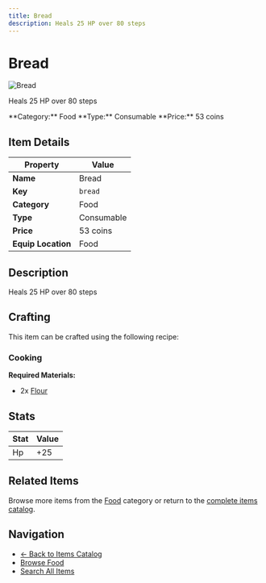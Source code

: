 ```yaml
---
title: Bread
description: Heals 25 HP over 80 steps
---
```


# Bread

<div className="flex items-start gap-6 mb-8">
  <div className="flex-shrink-0">
    <img src="/assets/resources/cooking/bread.png" alt="Bread" className="w-24 h-24 border rounded-lg" />
  </div>
  <div className="flex-1">
    <div className="space-y-2">
      <p className="text-lg text-muted-foreground">Heals 25 HP over 80 steps</p>
      <div className="flex flex-wrap gap-4 text-sm">
        <span className="px-2 py-1 bg-blue-100 dark:bg-blue-900 rounded-md">
          **Category:** Food
        </span>
        <span className="px-2 py-1 bg-green-100 dark:bg-green-900 rounded-md">
          **Type:** Consumable
        </span>
        <span className="px-2 py-1 bg-yellow-100 dark:bg-yellow-900 rounded-md">
          **Price:** 53 coins
        </span>
      </div>
    </div>
  </div>
</div>

## Item Details

| Property | Value |
|----------|-------|
| **Name** | Bread |
| **Key** | `bread` |
| **Category** | Food |
| **Type** | Consumable |
| **Price** | 53 coins |
| **Equip Location** | Food |

## Description

Heals 25 HP over 80 steps


## Crafting

This item can be crafted using the following recipe:

### Cooking

**Required Materials:**
- 2x [Flour](/docs/resources/individual/flour)



## Stats

| Stat | Value |
|------|-------|
| Hp | +25 |


## Related Items

Browse more items from the [Food](/docs/items#food) category or return to the [complete items catalog](/docs/items).

## Navigation

- [← Back to Items Catalog](/docs/items)
- [Browse Food](/docs/items#food)
- [Search All Items](/search)
